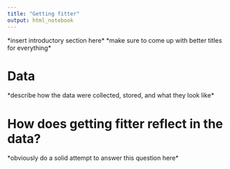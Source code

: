 ```yaml
---
title: "Getting fitter"
output: html_notebook
---
```


\*insert introductory section here\*
\*make sure to come up with better titles for everything\*

# Data
\*describe how the data were collected, stored, and what they look like\*

# How does getting fitter reflect in the data?
\*obviously do a solid attempt to answer this question here\*